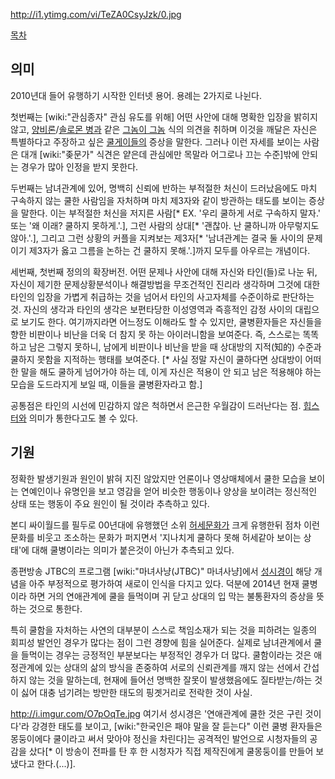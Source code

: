 http://i1.ytimg.com/vi/TeZA0CsyJzk/0.jpg

[[목차]]

== 의미 ==
2010년대 들어 유행하기 시작한 인터넷 용어. 용례는 2가지로 나뉜다.

첫번째는 [wiki:"관심종자" 관심 유도를 위해] 어떤 사안에 대해 명확한 입장을 밝히지 않고, [[양비론]]/[[솔로몬 병]]과 같은 [[그놈이 그놈]] 식의 의견을 취하며 이것을 깨달은 자신은 특별하다고 주장하고 싶은 [[쿨게이]]들의 증상을 말한다. 그러나 이런 자세를 보이는 사람은 대개 [wiki:"좆문가" 식견은 얕은데 관심에만 목말라 어그로나 끄는 수준]밖에 안되는 경우가 많아 인정을 받지 못한다.

두번째는 남녀관계에 있어, 명백히 신뢰에 반하는 부적절한 처신이 드러났음에도 마치 구속하지 않는 쿨한 사람임을 자처하며 마치 제3자와 같이 방관하는 태도를 보이는 증상을 말한다. 이는 부적절한 처신을 저지른 사람[* EX. '우리 쿨하게 서로 구속하지 말자.' 또는 '왜 이래? 쿨하지 못하게.'.], 그런 사람의 상대[* '괜찮아. 난 쿨하니까 아무렇지도 않아.'.], 그리고 그런 상황의 커플을 지켜보는 제3자[* '남녀관계는 결국 둘 사이의 문제이기 제3자가 옳고 그름을 논하는 건 쿨하지 못해.'.]까지 모두를 아우르는 개념이다.

세번째, 첫번째 정의의 확장버전. 어떤 문제나 사안에 대해 자신와 타인(들)로 나눈 뒤, 자신이 제기한 문제상황분석이나 해결방법을 무조건적인 진리라 생각하며 그것에 대한 타인의 입장을 가볍게 취급하는 것을 넘어서 타인의 사고자체를 수준이하로 판단하는 것. 자신의 생각과 타인의 생각은 보편타당한 이성영역과 즉흥적인 감정 사이의 대립으로 보기도 한다. 여기까지라면 어느정도 이해라도 할 수 있지만, 쿨병환자들은 자신들을 향한 비판이나 비난을 더욱 더 참지 못 하는 아이러니함을 보여준다. 즉, 스스로는 똑똑하고 남은 그렇지 못하니, 남에게 비판이나 비난을 받을 때 상대방의 지적(知的) 수준과 쿨하지 못함을 지적하는 행태를 보여준다. [* 사실 정말 자신이 쿨하다면 상대방이 어떠한 말을 해도 쿨하게 넘어가야 하는 데, 이게 자신은 적용이 안 되고 남은 적용해야 하는 모습을 도드라지게 보일 때, 이들을 쿨병환자라고 함.]

공통점은 타인의 시선에 민감하지 않은 척하면서 은근한 우월감이 드러난다는 점. [[힙스터]]와 의미가 통한다고도 볼 수 있다.

== 기원 ==
정확한 발생기원과 원인이 밝혀 지진 않았지만 언론이나 영상매체에서 쿨한 모습을 보이는 연예인이나 유명인을 보고 영감을 얻어 비슷한 행동이나 양상을 보이려는 정신적인 상태 또는 행동이 주요 원인이 될 것이라 추측하고 있다.

본디 싸이월드를 필두로 00년대에 유행했던 소위 [[허세]]문화가 크게 유행한뒤 점차 이런 문화를 비웃고 조소하는 문화가 퍼지면서 '지나치게 쿨하다 못해 허세같아 보이는 상태'에 대해 쿨병이라는 의미가 붙은것이 아닌가 추측되고 있다.

종편방송 JTBC의 프로그램 [wiki:"마녀사냥(JTBC)" 마녀사냥]에서 [[성시경]]이 해당 개념을 아주 부정적으로 평가하여 새로이 인식을 다지고 있다. 덕분에 2014년 현재 쿨병이라 하면 거의 연애관계에 쿨을 들먹이며 귀 닫고 상대의 입 막는 불통환자의 증상을 뜻하는 것으로 통한다. 

특히 쿨함을 자처하는 사연의 대부분이 스스로 책임소재가 되는 것을 피하려는 일종의 회피성 발언인 경우가 많다는 점이 그런 경향에 힘을 실어준다. 실제로 남녀관계에서 쿨을 들먹이는 경우는 긍정적인 부분보다는 부정적인 경우가 더 많다. 쿨함이라는 것은 애정관계에 있는 상대의 삶의 방식을 존중하여 서로의 신뢰관계를 깨지 않는 선에서 간섭하지 않는 것을 말하는데, 현재에 들어선 명백한 잘못이 발생했음에도 질타받는/하는 것이 싫어 대충 넘기려는 방만한 태도의 핑곗거리로 전락한 것이 사실.

http://i.imgur.com/O7pOqTe.jpg
여기서 성시경은 '연애관계에 쿨한 것은 구린 것이다'라 강경한 태도를 보이고, [wiki:"한국인은 패야 말을 잘 듣는다" 이런 쿨병 환자들은 몽둥이에다 쿨이라고 써서 맞아야 정신을 차린다]는 공격적인 발언으로 시청자들의 공감을 샀다[* 이 방송이 전파를 탄 후 한 시청자가 직접 제작진에게 쿨몽둥이를 만들어 보냈다고 한다.(...)].
